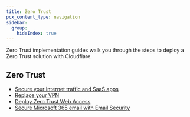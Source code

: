 ```yaml
---
title: Zero Trust
pcx_content_type: navigation
sidebar:
  group:
    hideIndex: true
---
```



Zero Trust implementation guides walk you through the steps to deploy a Zero Trust solution with Cloudflare.

## Zero Trust

- [Secure your Internet traffic and SaaS apps](/learning-paths/secure-internet-traffic/concepts/)
- [Replace your VPN](/learning-paths/replace-vpn/concepts/)
- [Deploy Zero Trust Web Access](/learning-paths/zero-trust-web-access/concepts/)
- [Secure Microsoft 365 email with Email Security](/learning-paths/secure-o365-email/concepts/)
